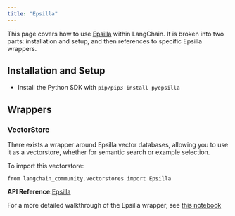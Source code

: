 ```yaml
---
title: "Epsilla"
---
```


This page covers how to use [Epsilla](https://github.com/epsilla-cloud/vectordb) within LangChain. It is broken into two parts: installation and setup, and then references to specific Epsilla wrappers.

## Installation and Setup

* Install the Python SDK with `pip/pip3 install pyepsilla`

## Wrappers

### VectorStore

There exists a wrapper around Epsilla vector databases, allowing you to use it as a vectorstore, whether for semantic search or example selection.

To import this vectorstore:

```
from langchain_community.vectorstores import Epsilla
```

**API Reference:**[Epsilla](https://python.langchain.com/api_reference/community/vectorstores/langchain_community.vectorstores.epsilla.Epsilla.html)

For a more detailed walkthrough of the Epsilla wrapper, see [this notebook](/src/oss/integrations/vectorstores/epsilla)
